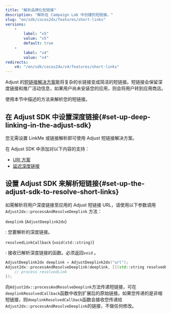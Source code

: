 ```yaml
---
title: "解析品牌化短链接"
description: "解析在 Campaign Lab 中创建的短链接。"
slug: "en/sdk/cocos2dx/features/short-links"
versions: 
    - 
        label: "v5"
        value: "v5"
        default: true
    - 
        label: "v4"
        value: "v4"
redirects: 
    v4: "/en/sdk/cocos2dx/v4/features/short-links"
---
```

Adjust 的[短链接解决方案](https://help.adjust.com/en/article/short-branded-links)能将复杂的长链接变成简洁的短链接。短链接会保留深度链接和推广活动信息，如果用户尚未安装您的应用，则会将用户转到应用商店。

使用本节中描述的方法来解析您的短链接。

在 Adjust SDK 中设置深度链接\{\#set\-up\-deep\-linking\-in\-the\-adjust\-sdk\}
--------------------------------------------------------------------------------

<callout type="note"> 

您无需设置 LinkMe 或链接解析即可使用 Adjust 短链接解决方案。
</Callout> 

在 Adjust SDK 中添加对以下内容的支持：

* [URI 方案](/en/sdk/cocos2dx/features/deep-links)
* [延迟深度链接](/en/sdk/cocos2dx/features/deep-links#deferred-deep-linking)

设置 Adjust SDK 来解析短链接\{\#set\-up\-the\-adjust\-sdk\-to\-resolve\-short\-links\}
-----------------------------------------------------------------------------------------

如需解析将用户深度链接至应用的 Adjust 短链接 URL，请使用以下参数调用 `Adjust2dx::processAndResolveDeeplink` 方法：
<deflist> 

`deeplink` \(`AdjustDeeplink2dx`\)

: 您要解析的深度链接。

`resolvedLinkCallback` \(`void(std::string)`\)

: 接收已解析深度链接的函数。必须返回`void` 。
</DefList> 

```cpp
AdjustDeeplink2dx deeplink = AdjustDeeplink2dx("url");
Adjust2dx::processAndResolveDeeplink(deeplink, [](std::string resolvedLink) {
    // process resolvedLink
});
```

向`Adjust2dx::processAndResolveDeeplink`方法传递短链接，可在`deeplinkResolvedCallback`函数中收到扩展后的原始链接。如果您传递的是非缩短链接，则`deeplinkResolvedCallback`函数会接收您传递给`Adjust2dx::processAndResolveDeeplink`的链接，不做任何修改。

